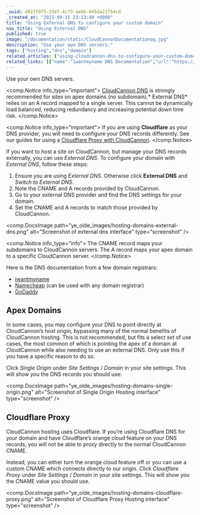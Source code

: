 ```yaml
---
_uuid: d927f075-234f-4c73-aebb-645da21754cd
_created_at: "2021-09-15 23:13:40 +0000"
title: "Using External DNS to configure your custom domain"
nav_title: "Using External DNS"
published: true
image: "/documentation/static/CloudCannonDocumentationog.jpg"
description: "Use your own DNS servers."
tags: ["hosting","dns","domain"]
related_articles: ["using-cloudcannon-dns-to-configure-your-custom-domain"]
related_links: [{"name":"iwantmyname DNS Documentation","url":"https://help.iwantmyname.com/hc/en-gb/categories/360002768037-DNS-Nameservers"},{"name":"Namecheap FreeDNS","url":"https://www.namecheap.com/domains/freedns.aspx"},{"name":"GoDaddy DNS Documentation","url":"https://www.godaddy.com/help/managing-dns-for-your-domain-names-680"}]
---
```


Use your own DNS servers.

<comp.Notice info_type="important">
  [CloudCannon DNS](/documentation/articles/using-cloudcannon-dns-to-configure-your-custom-domain/) is strongly recommended for sites on apex domains (no subdomain).\* External DNS\* relies on an A record mapped to a single server. This cannot be dynamically load balanced, reducing redundancy and increasing potential down time risk.
</comp.Notice>

<comp.Notice info_type="important">
  If you are using **Cloudflare** as your DNS provider, you will need to configure your DNS records differently. See our guides for using a [Cloudflare Proxy with CloudCannon](#cloudflare-proxy).
</comp.Notice>

If you want to host a site on CloudCannon, but manage your DNS records externally, you can use *External DNS*. To configure your domain with *External DNS*, follow these steps:

1. Ensure you are using *External DNS*. Otherwise click **External DNS** and *Switch to External DNS*.
2. Note the CNAME and A records provided by CloudCannon.
3. Go to your external DNS provider and find the DNS settings for your domain.
4. Set the CNAME and A records to match those provided by CloudCannon.

<comp.DocsImage path="ye_olde_images/hosting-domains-external-dns.png" alt="Screenshot of external dns interface" type="screenshot" />

<comp.Notice info_type="info">
  The CNAME record maps your subdomains to CloudCannon servers. The A record maps your apex domain to a specific CloudCannon server.
</comp.Notice>

Here is the DNS documentation from a few domain registrars:

* [iwantmyname](https://help.iwantmyname.com/hc/en-gb/categories/360002768037-DNS-Nameservers)
* [Namecheap](https://www.namecheap.com/domains/freedns.aspx) (can be used with any domain registrar)
* [GoDaddy](https://www.godaddy.com/help/managing-dns-for-your-domain-names-680)

## Apex Domains
In some cases, you may configure your DNS to point directly at CloudCannon’s host origin, bypassing many of the normal benefits of CloudCannon hosting. This is not recommended, but fits a select *set* of use cases, the most common of which is pointing the apex of a domain at CloudCannon while also needing to use an external DNS. Only use this if you have a specific reason to do so.

Click *Single Origin* under *Site Settings* / *Domain* in your site settings. This will show you the DNS records you should use:

<comp.DocsImage path="ye_olde_images/hosting-domains-single-origin.png" alt="Screenshot of Single Origin Hosting interface" type="screenshot" />

## Cloudflare Proxy
CloudCannon hosting uses Cloudflare. If you’re using Cloudflare DNS for your domain and have Cloudflare’s orange cloud feature on your DNS records, you will not be able to proxy directly to the normal CloudCannon CNAME.

Instead, you can either turn the orange cloud feature off or you can use a custom CNAME which connects directly to our origin. Click *Cloudflare Proxy* under *Site Settings* / *Domain* in your site settings. This will show you the CNAME value you should use.

<comp.DocsImage path="ye_olde_images/hosting-domains-cloudflare-proxy.png" alt="Screenshot of Cloudflare Proxy Hosting interface" type="screenshot" />
